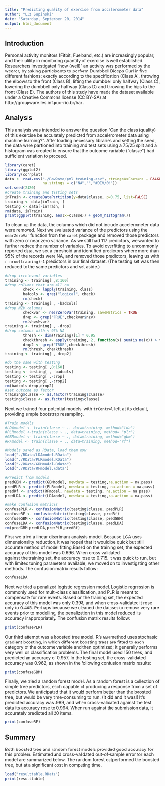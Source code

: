 ```yaml
---
title: "Predicting quality of exercise from accelerometer data"
author: "Liz Supinski"
date: "Saturday, September 20, 2014"
output: html_document
---
```

## Introduction
Personal activity monitors (Fitbit, Fuelband, etc.) are increasingly popular, and their utility in monitoring quantity of exercise is well established. Researchers investigated "how (well)" an activity was performed by the wearer, by asking participants to perform Dumbbell Biceps Curl in five different fashions: exactly according to the specification (Class A), throwing the elbows to the front (Class B), lifting the dumbbell only halfway (Class C), lowering the dumbbell only halfway (Class D) and throwing the hips to the front (Class E). The authors of this study have made the dataset available under a Creative Commons license (CC BY-SA) at http://groupware.les.inf.puc-rio.br/har .

## Analysis
This analysis was intended to answer the question "Can the class (quality) of this exercise be accurately predicted from accelerometer data using machine learning?". After loading necessary libraries and setting the seed, the data were partioned into training and test sets using a 75/25 split and a histogram was created to ensure that the outcome variable ("classe") had sufficient variation to proceed.

```r
library(caret)
library(ggplot2)
library(corrplot)
data <- read.csv("./RawData/pml-training.csv", stringsAsFactors = FALSE, 
                 na.strings = c("NA","","#DIV/0!"))
set.seed(2420)
#create training and testing sets
inTrain <- createDataPartition(y=data$classe, p=0.75, list=FALSE)
training <- data[inTrain, ]
testing <- data[-inTrain, ]
rm(data, inTrain)
print(ggplot(training, aes(x=classe)) + geom_histogram())
```

To clean up the data, the columns which did not include accelerometer data were removed. Next we evaluated variance of the predictors using the `nearZeroVar` function from the `caret` package and removed those predictors with zero or near zero variance. As we still had 117 predictors, we wanted to further reduce the number of variables. To avoid overfitting to uncommonly reported data, we set a threshold and identified predictors where more than 95% of the records were NA, and removed those predictors, leaving us with `r nrow(training)-1` predictors in our final dataset. (The testing set was then reduced to the same predictors and set aside.)
```r
#drop irrelevant variables
training <- training[ ,8:160]
#drop columns that are all na
        check <- lapply(training, class)
        badcols <- grep("logical", check)
        rm(check)
training <- training[ , -badcols]
#drop NZV columns
        checkvar <- nearZeroVar(training, saveMetrics = TRUE)
        drop <- grep("TRUE",checkvar$nzv)
        rm(checkvar)
training <- training[ , -drop]
#drop columns with < 95% NA 
        thresh <- dim(training)[1] * 0.95
        checkthresh <- apply(training, 2, function(x) sum(is.na(x)) > thresh)
        drop2 <- grep("TRUE",checkthresh)
        rm(thresh, checkthresh)
training <- training[ ,-drop2]

#do the same with testing
testing <- testing[ ,8:160]
testing <- testing[ , -badcols]
testing <- testing[ ,-drop]
testing <- testing[ ,-drop2]
rm(badcols,drop,drop2)
#set outcome as factor
training$classe <- as.factor(training$classe)
testing$classe <- as.factor(testing$classe)
```
Next we trained four potential models, with `trControl` left at its default, providing simple bootstrap resampling. 
```r
#Train models
#LDAmodel <- train(classe ~ ., data=training, method="lda")  
#PLRmodel <-train(classe ~ ., data=training, method= "plr") 
#GBMmodel <- train(classe ~ ., data=training, method="gbm") 
#RFmodel <- train(classe ~ ., data=training, method="rf") 

#Models saved as RData, load them now
load("./RData/LDAmodel.RData")
load("./RData/PLRmodel.RData")
load("./RData/GBMmodel.Rdata")
load("./RData/RFmodel.Rdata")

#Predict from models
predGBM <- predict(GBMmodel, newdata = testing,na.action = na.pass)
predPLR <- predict(PLRmodel, newdata = testing, na.action = na.pass)
predRf <- predict(RFmodel, newdata = testing, na.action = na.pass)
predLDA <- predict(LDAmodel, newdata = testing,na.action = na.pass)

#make confusion matrices
confusePLR <- confusionMatrix(testing$classe, predPLR)
confuseRF <- confusionMatrix(testing$classe, predRf)
confuseGBM <- confusionMatrix(testing$classe, predGBM)
confuseLDA <- confusionMatrix(testing$classe, predLDA)
rm(predGBM,predLDA,predPLR,predRf)
```
First we tried a linear discrimant analysis model. Because LCA uses dimensionality reduction, it was hoped that it would be quick but still accurate method of model fitting.Based on the training set, the expected accuracy of this model was 0.696. When cross validated   
against the training set, the accuracy rose to 0.715. It was quick to run, but with limited tuning parameters available, we moved on to investigating other methods. The confusion matrix results follow:
```r
confuseLDA
```
Next we tried a penalized logistic regression model. Logistic regression is commonly used for multi-class classification, and PLR is meant to compensate for rare events. Based on the training set, the expected accuracy of this model was only 0.398, and when cross-validated it rose only to 0.405. Perhaps because we cleaned the dataset to remove very rare events prior to modelling, the penalization in this model reduced its accuracy inappropriately. The confusion matrix results follow:
```r
print(confusePLR)
```
Our third attempt was a boosted tree model.  R's `GBM` method uses stochasic gradient boosting, in which different boosting tress are fitted to each category of the outcome variable and then optimized; it generally performs very well on classification problems. The final model used 150 trees, and predicted an accuracy of 0.957. In the testing set, the cross-validated accuracy was 0.962, as shown in the following confusion matrix results:
```r
print(confuseGBM)
```
Finally, we tried a random forest model. As a random forest is a collection of simple tree predictors, each capable of producing a response from a set of predictors. We anticipated that it would perform better than the boosted tree, but would be very time-consuming to run. (It did and it was!) It's predicted accuracy was .989, and when cross-validated against the test data its accuracy rose to 0.994. When run against the submission data, it accurately predicted all 20 items.
```r
print(confuseRF)
```
## Summary
Both boosted tree and random forest models provided good accuracy for this problem. Estimated and cross-validated out-of-sample error for each model are summarized below. The random forest outperformed the boosted tree, but at a significant cost in computing time.
```r
load("resulttable.RData")
print(resulttable)
```
